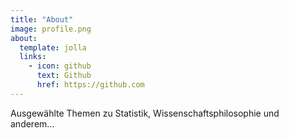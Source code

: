 ```yaml
---
title: "About"
image: profile.png
about:
  template: jolla
  links:
    - icon: github
      text: Github
      href: https://github.com
---
```


Ausgewählte Themen zu Statistik, Wissenschaftsphilosophie und anderem...


